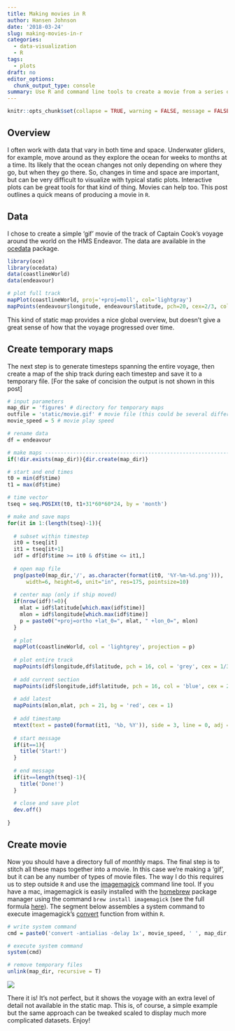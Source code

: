 ```yaml
---
title: Making movies in R
author: Hansen Johnson
date: '2018-03-24'
slug: making-movies-in-r
categories:
  - data-visualization
  - R
tags:
  - plots
draft: no
editor_options: 
  chunk_output_type: console
summary: Use R and command line tools to create a movie from a series of plots.
---
```


```r
knitr::opts_chunk$set(collapse = TRUE, warning = FALSE, message = FALSE)
```

## Overview

I often work with data that vary in both time and space. Underwater gliders, for example, move around as they explore the ocean for weeks to months at a time. Its likely that the ocean changes not only depending on where they go, but when they go there. So, changes in time and space are important, but can be very difficult to visualize with typical static plots. Interactive plots can be great tools for that kind of thing. Movies can help too. This post outlines a quick means of producing a movie in `R`.

## Data

I chose to create a simple 'gif' movie of the track of Captain Cook's voyage around the world on the HMS Endeavor. The data are available in the [ocedata](https://cran.r-project.org/web/packages/ocedata/ocedata.pdf) package.

``` r
library(oce)
library(ocedata)
data(coastlineWorld)
data(endeavour)

# plot full track
mapPlot(coastlineWorld, proj='+proj=moll', col='lightgray')
mapPoints(endeavour$longitude, endeavour$latitude, pch=20, cex=2/3, col='red')
```

This kind of static map provides a nice global overview, but doesn't give a great sense of how that the voyage progressed over time.

## Create temporary maps

The next step is to generate timesteps spanning the entire voyage, then create a map of the ship track during each timestep and save it to a temporary file. [For the sake of concision the output is not shown in this post] 

``` r
# input parameters
map_dir = 'figures' # directory for temporary maps
outfile = 'static/movie.gif' # movie file (this could be several different file types)
movie_speed = 5 # movie play speed

# rename data
df = endeavour

# make maps ---------------------------------------------------------------
if(!dir.exists(map_dir)){dir.create(map_dir)}

# start and end times
t0 = min(df$time)
t1 = max(df$time)

# time vector
tseq = seq.POSIXt(t0, t1+31*60*60*24, by = 'month')

# make and save maps
for(it in 1:(length(tseq)-1)){
  
  # subset within timestep
  it0 = tseq[it]
  it1 = tseq[it+1]
  idf = df[df$time >= it0 & df$time <= it1,]
  
  # open map file
  png(paste0(map_dir,'/', as.character(format(it0, '%Y-%m-%d.png'))), 
      width=6, height=6, unit="in", res=175, pointsize=10)
  
  # center map (only if ship moved)
  if(nrow(idf)!=0){
    mlat = idf$latitude[which.max(idf$time)]
    mlon = idf$longitude[which.max(idf$time)]
    p = paste0("+proj=ortho +lat_0=", mlat, " +lon_0=", mlon)  
  }
  
  # plot
  mapPlot(coastlineWorld, col = 'lightgrey', projection = p)
  
  # plot entire track
  mapPoints(df$longitude,df$latitude, pch = 16, col = 'grey', cex = 1/3)
  
  # add current section
  mapPoints(idf$longitude,idf$latitude, pch = 16, col = 'blue', cex = 2/3)
  
  # add latest
  mapPoints(mlon,mlat, pch = 21, bg = 'red', cex = 1)
  
  # add timestamp
  mtext(text = paste0(format(it1, '%b, %Y')), side = 3, line = 0, adj = 0)
  
  # start message
  if(it==1){
    title('Start!')
  }
  
  # end message
  if(it==length(tseq)-1){
    title('Done!')
  }
  
  # close and save plot
  dev.off()
  
}
```

## Create movie

Now you should have a directory full of monthly maps. The final step is to stitch all these maps together into a movie. In this case we're making a 'gif', but it can be any number of types of movie files. The way I do this requires us to step outside `R` and use the [imagemagick](https://imagemagick.org/script/index.php) command line tool. If you have a mac, imagemagick is easily installed with the [homebrew](https://brew.sh/) package manager using the command `brew install imagemagick` (see the full formula [here](http://brewformulas.org/Imagemagick)). The segment below assembles a system command to execute imagemagick's [convert](https://www.imagemagick.org/script/convert.php) function from within `R`.

``` r
# write system command
cmd = paste0('convert -antialias -delay 1x', movie_speed, ' ', map_dir, '/*.png ', outfile)

# execute system command
system(cmd)

# remove temporary files
unlink(map_dir, recursive = T)
```

![](/post/2018-03-24-making-movies-in-r_files/movie.gif)

There it is! It's not perfect, but it shows the voyage with an extra level of detail not available in the static map. This is, of course, a simple example but the same approach can be tweaked scaled to display much more complicated datasets. Enjoy!
